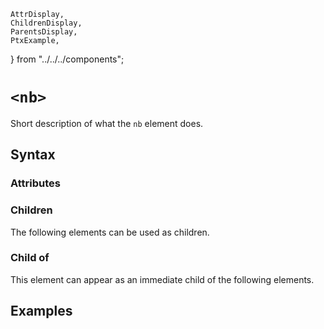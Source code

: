     AttrDisplay,
    ChildrenDisplay,
    ParentsDisplay,
    PtxExample,
} from "../../../components";

# `<nb>`

Short description of what the `nb` element does.

## Syntax

### Attributes

<AttrDisplay name="nb" />

### Children

The following elements can be used as children.

<ChildrenDisplay name="nb" />

### Child of

This element can appear as an immediate child of the following elements.

<ParentsDisplay name="nb" />

## Examples

    